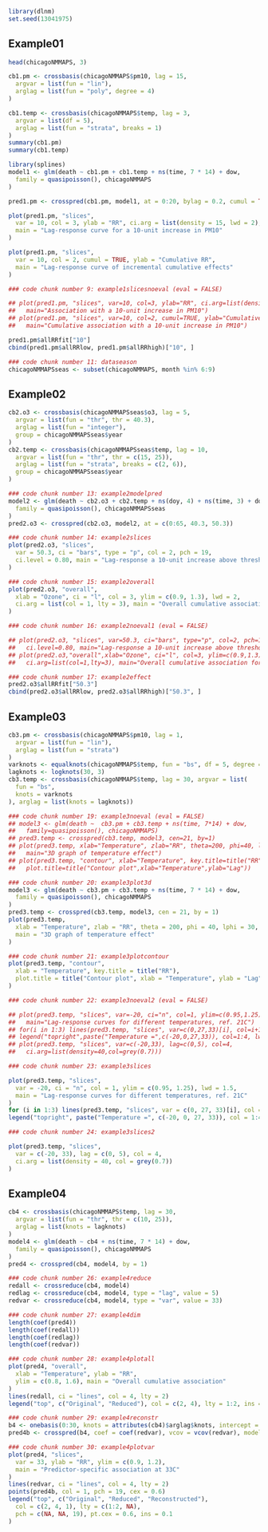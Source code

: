 ```r
library(dlnm)
set.seed(13041975)
```

## Example01

```r
head(chicagoNMMAPS, 3)

cb1.pm <- crossbasis(chicagoNMMAPS$pm10, lag = 15, 
  argvar = list(fun = "lin"),
  arglag = list(fun = "poly", degree = 4)
)

cb1.temp <- crossbasis(chicagoNMMAPS$temp, lag = 3, 
  argvar = list(df = 5),
  arglag = list(fun = "strata", breaks = 1)
)
summary(cb1.pm)
summary(cb1.temp)
```

```r
library(splines)
model1 <- glm(death ~ cb1.pm + cb1.temp + ns(time, 7 * 14) + dow,
  family = quasipoisson(), chicagoNMMAPS
)

pred1.pm <- crosspred(cb1.pm, model1, at = 0:20, bylag = 0.2, cumul = TRUE)

plot(pred1.pm, "slices",
  var = 10, col = 3, ylab = "RR", ci.arg = list(density = 15, lwd = 2),
  main = "Lag-response curve for a 10-unit increase in PM10"
)
```

```r
plot(pred1.pm, "slices",
  var = 10, col = 2, cumul = TRUE, ylab = "Cumulative RR",
  main = "Lag-response curve of incremental cumulative effects"
)

### code chunk number 9: example1slicesnoeval (eval = FALSE)

## plot(pred1.pm, "slices", var=10, col=3, ylab="RR", ci.arg=list(density=15,lwd=2),
##   main="Association with a 10-unit increase in PM10")
## plot(pred1.pm, "slices", var=10, col=2, cumul=TRUE, ylab="Cumulative RR",
##   main="Cumulative association with a 10-unit increase in PM10")

```

```r
pred1.pm$allRRfit["10"]
cbind(pred1.pm$allRRlow, pred1.pm$allRRhigh)["10", ]

### code chunk number 11: dataseason
chicagoNMMAPSseas <- subset(chicagoNMMAPS, month %in% 6:9)
```

## Example02
```r
cb2.o3 <- crossbasis(chicagoNMMAPSseas$o3, lag = 5,
  argvar = list(fun = "thr", thr = 40.3), 
  arglag = list(fun = "integer"),
  group = chicagoNMMAPSseas$year
)
cb2.temp <- crossbasis(chicagoNMMAPSseas$temp, lag = 10,
  argvar = list(fun = "thr", thr = c(15, 25)), 
  arglag = list(fun = "strata", breaks = c(2, 6)),
  group = chicagoNMMAPSseas$year
)

### code chunk number 13: example2modelpred
model2 <- glm(death ~ cb2.o3 + cb2.temp + ns(doy, 4) + ns(time, 3) + dow,
  family = quasipoisson(), chicagoNMMAPSseas
)
pred2.o3 <- crosspred(cb2.o3, model2, at = c(0:65, 40.3, 50.3))

### code chunk number 14: example2slices
plot(pred2.o3, "slices",
  var = 50.3, ci = "bars", type = "p", col = 2, pch = 19,
  ci.level = 0.80, main = "Lag-response a 10-unit increase above threshold (80CI)"
)

### code chunk number 15: example2overall
plot(pred2.o3, "overall",
  xlab = "Ozone", ci = "l", col = 3, ylim = c(0.9, 1.3), lwd = 2,
  ci.arg = list(col = 1, lty = 3), main = "Overall cumulative association for 5 lags"
)

### code chunk number 16: example2noeval1 (eval = FALSE)

## plot(pred2.o3, "slices", var=50.3, ci="bars", type="p", col=2, pch=19,
##   ci.level=0.80, main="Lag-response a 10-unit increase above threshold (80CI)")
## plot(pred2.o3,"overall",xlab="Ozone", ci="l", col=3, ylim=c(0.9,1.3), lwd=2,
##   ci.arg=list(col=1,lty=3), main="Overall cumulative association for 5 lags")

### code chunk number 17: example2effect
pred2.o3$allRRfit["50.3"]
cbind(pred2.o3$allRRlow, pred2.o3$allRRhigh)["50.3", ]

```


## Example03
```r
cb3.pm <- crossbasis(chicagoNMMAPS$pm10, lag = 1, 
  argvar = list(fun = "lin"),
  arglag = list(fun = "strata")
)
varknots <- equalknots(chicagoNMMAPS$temp, fun = "bs", df = 5, degree = 2)
lagknots <- logknots(30, 3)
cb3.temp <- crossbasis(chicagoNMMAPS$temp, lag = 30, argvar = list(
  fun = "bs",
  knots = varknots
), arglag = list(knots = lagknots))

### code chunk number 19: example3noeval (eval = FALSE)
## model3 <- glm(death ~  cb3.pm + cb3.temp + ns(time, 7*14) + dow,
##   family=quasipoisson(), chicagoNMMAPS)
## pred3.temp <- crosspred(cb3.temp, model3, cen=21, by=1)
## plot(pred3.temp, xlab="Temperature", zlab="RR", theta=200, phi=40, lphi=30,
##   main="3D graph of temperature effect")
## plot(pred3.temp, "contour", xlab="Temperature", key.title=title("RR"),
##   plot.title=title("Contour plot",xlab="Temperature",ylab="Lag"))

### code chunk number 20: example3plot3d
model3 <- glm(death ~ cb3.pm + cb3.temp + ns(time, 7 * 14) + dow,
  family = quasipoisson(), chicagoNMMAPS
)
pred3.temp <- crosspred(cb3.temp, model3, cen = 21, by = 1)
plot(pred3.temp,
  xlab = "Temperature", zlab = "RR", theta = 200, phi = 40, lphi = 30,
  main = "3D graph of temperature effect"
)

### code chunk number 21: example3plotcontour
plot(pred3.temp, "contour",
  xlab = "Temperature", key.title = title("RR"),
  plot.title = title("Contour plot", xlab = "Temperature", ylab = "Lag")
)

### code chunk number 22: example3noeval2 (eval = FALSE)

## plot(pred3.temp, "slices", var=-20, ci="n", col=1, ylim=c(0.95,1.25), lwd=1.5,
##   main="Lag-response curves for different temperatures, ref. 21C")
## for(i in 1:3) lines(pred3.temp, "slices", var=c(0,27,33)[i], col=i+1, lwd=1.5)
## legend("topright",paste("Temperature =",c(-20,0,27,33)), col=1:4, lwd=1.5)
## plot(pred3.temp, "slices", var=c(-20,33), lag=c(0,5), col=4,
##   ci.arg=list(density=40,col=grey(0.7)))

### code chunk number 23: example3slices

plot(pred3.temp, "slices",
  var = -20, ci = "n", col = 1, ylim = c(0.95, 1.25), lwd = 1.5,
  main = "Lag-response curves for different temperatures, ref. 21C"
)
for (i in 1:3) lines(pred3.temp, "slices", var = c(0, 27, 33)[i], col = i + 1, lwd = 1.5)
legend("topright", paste("Temperature =", c(-20, 0, 27, 33)), col = 1:4, lwd = 1.5)

### code chunk number 24: example3slices2

plot(pred3.temp, "slices",
  var = c(-20, 33), lag = c(0, 5), col = 4,
  ci.arg = list(density = 40, col = grey(0.7))
)
```

## Example04
```r
cb4 <- crossbasis(chicagoNMMAPS$temp, lag = 30,
  argvar = list(fun = "thr", thr = c(10, 25)), 
  arglag = list(knots = lagknots)
)
model4 <- glm(death ~ cb4 + ns(time, 7 * 14) + dow,
  family = quasipoisson(), chicagoNMMAPS
)
pred4 <- crosspred(cb4, model4, by = 1)

### code chunk number 26: example4reduce
redall <- crossreduce(cb4, model4)
redlag <- crossreduce(cb4, model4, type = "lag", value = 5)
redvar <- crossreduce(cb4, model4, type = "var", value = 33)

### code chunk number 27: example4dim
length(coef(pred4))
length(coef(redall))
length(coef(redlag))
length(coef(redvar))

### code chunk number 28: example4plotall
plot(pred4, "overall",
  xlab = "Temperature", ylab = "RR",
  ylim = c(0.8, 1.6), main = "Overall cumulative association"
)
lines(redall, ci = "lines", col = 4, lty = 2)
legend("top", c("Original", "Reduced"), col = c(2, 4), lty = 1:2, ins = 0.1)

### code chunk number 29: example4reconstr
b4 <- onebasis(0:30, knots = attributes(cb4)$arglag$knots, intercept = TRUE)
pred4b <- crosspred(b4, coef = coef(redvar), vcov = vcov(redvar), model.link = "log", by = 1)

### code chunk number 30: example4plotvar
plot(pred4, "slices",
  var = 33, ylab = "RR", ylim = c(0.9, 1.2),
  main = "Predictor-specific association at 33C"
)
lines(redvar, ci = "lines", col = 4, lty = 2)
points(pred4b, col = 1, pch = 19, cex = 0.6)
legend("top", c("Original", "Reduced", "Reconstructed"),
  col = c(2, 4, 1), lty = c(1:2, NA),
  pch = c(NA, NA, 19), pt.cex = 0.6, ins = 0.1
)
```
